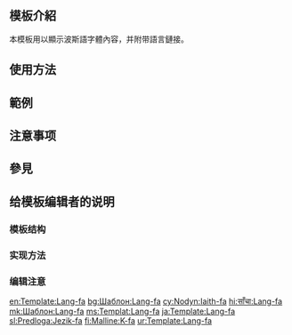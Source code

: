 <includeonly><!-- 在這裡加入模板的保護標識 --></includeonly><noinclude>{{Documentation subpage}}</noinclude>
<!-- 在本行下編輯模板說明 -->
== 模板介紹 ==
本模板用以顯示波斯語字體內容，并附带語言鏈接。
== 使用方法 ==

== 範例 ==

== 注意事项 ==

== 參見 ==

== 给模板编辑者的说明 ==
=== 模板结构 ===
=== 实现方法 ===
=== 编辑注意 ===

<includeonly>
<!-- 本行下加入模板的分類 -->

<!-- 本行下加入模板的跨語言鏈接 -->
[[en:Template:Lang-fa]]
[[bg:Шаблон:Lang-fa]]
[[cy:Nodyn:Iaith-fa]]
[[hi:साँचा:Lang-fa]]
[[mk:Шаблон:Lang-fa]]
[[ms:Templat:Lang-fa]]
[[ja:Template:Lang-fa]]
[[sl:Predloga:Jezik-fa]]
[[fi:Malline:K-fa]]
[[ur:Template:Lang-fa]]

</includeonly>